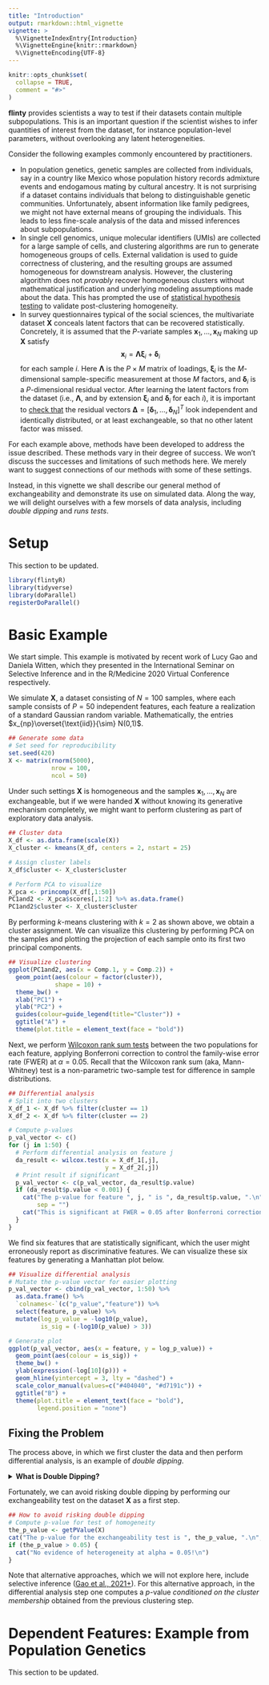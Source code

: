 ```yaml
---
title: "Introduction"
output: rmarkdown::html_vignette
vignette: >
  %\VignetteIndexEntry{Introduction}
  %\VignetteEngine{knitr::rmarkdown}
  %\VignetteEncoding{UTF-8}
---
```


```r
knitr::opts_chunk$set(
  collapse = TRUE,
  comment = "#>"
)
```

**flinty** provides scientists a way to test if their datasets contain multiple subpopulations. This is an important question if the scientist wishes to infer quantities of interest from the dataset, for instance population-level parameters, without overlooking any latent heterogeneities. 

Consider the following examples commonly encountered by practitioners. 

- In population genetics, genetic samples are collected from individuals, say in a country like Mexico whose population history records admixture events and endogamous mating by cultural ancestry. It is not surprising if a dataset contains individuals that belong to distinguishable genetic communities. Unfortunately, absent information like family pedigrees, we might not have external means of grouping the individuals. This leads to less fine-scale analysis of the data and missed inferences about subpopulations. 
- In single cell genomics, unique molecular identifiers (UMIs) are collected for a large sample of cells, and clustering algorithms are run to generate homogeneous groups of cells. External validation is used to guide correctness of clustering, and the resulting groups are assumed homogeneous for downstream analysis. However, the clustering algorithm does not *provably* recover homogeneous clusters without mathematical justification and underlying modeling assumptions made about the data. This has prompted the use of [statistical hypothesis testing](https://doi.org/10.1080/01621459.2020.1833888) to validate post-clustering homogeneity.      
- In survey questionnaires typical of the social sciences, the multivariate dataset $\mathbf{X}$ conceals latent factors that can be recovered statistically. Concretely, it is assumed that the $P$-variate samples $\mathbf{x}_1,\ldots,\mathbf{x}_N$ making up $\mathbf{X}$ satisfy 
$$\mathbf{x}_i = \mathbf{\Lambda}\boldsymbol{\xi}_i + \boldsymbol{\delta}_i$$
for each sample $i$. Here $\mathbf{\Lambda}$ is the $P\times M$ matrix of loadings, $\boldsymbol{\xi}_i$ is the $M$-dimensional sample-specific measurement at those $M$ factors, and $\boldsymbol{\delta}_i$ is a $P$-dimensional residual vector. After learning the latent factors from the dataset (i.e., $\mathbf{\Lambda}$, and by extension $\boldsymbol{\xi}_i$ and $\boldsymbol{\delta}_i$ for each $i$), it is important to [check that](https://doi.org/10.1207/S15327906MBR3801_5) the residual vectors $\mathbf{\Delta}=[\boldsymbol{\delta}_1,\ldots,\boldsymbol{\delta}_N]^T$ look independent and identically distributed, or at least exchangeable, so that no other latent factor was missed.         

For each example above, methods have been developed to address the issue described. These methods vary in their degree of success. We won't discuss the successes and limitations of such methods here. We merely want to suggest connections of our methods with some of these settings. 

Instead, in this vignette we shall describe our general method of exchangeability and demonstrate its use on simulated data. Along the way, we will delight ourselves with a few morsels of data analysis, including *double dipping* and *runs tests*.

# Setup

This section to be updated. 

```r
library(flintyR)
library(tidyverse)
library(doParallel)
registerDoParallel()
```

# Basic Example

We start simple. This example is motivated by recent work of Lucy Gao and Daniela Witten, which they presented in the International Seminar on Selective Inference and in the R/Medicine 2020 Virtual Conference respectively.

We simulate $\mathbf{X}$, a dataset consisting of $N=100$ samples, where each sample consists of $P=50$ independent features, each feature a realization of a standard Gaussian random variable. Mathematically, the entries $x_{np}\overset{\text{iid}}{\sim} N(0,1)$. 

```r
## Generate some data
# Set seed for reproducibility
set.seed(420)
X <- matrix(rnorm(5000),
            nrow = 100,
            ncol = 50)
```

Under such settings $\mathbf{X}$ is homogeneous and the samples $\mathbf{x}_1,\ldots,\mathbf{x}_N$ are exchangeable, but if we were handed $\mathbf{X}$ without knowing its generative mechanism completely, we might want to perform clustering as part of exploratory data analysis. 

```r
## Cluster data
X_df <- as.data.frame(scale(X))
X_cluster <- kmeans(X_df, centers = 2, nstart = 25)

# Assign cluster labels
X_df$cluster <- X_cluster$cluster

# Perform PCA to visualize
X_pca <- princomp(X_df[,1:50])
PC1and2 <- X_pca$scores[,1:2] %>% as.data.frame()
PC1and2$cluster <- X_cluster$cluster 
```

By performing $k$-means clustering with $k=2$ as shown above, we obtain a cluster assignment. We can visualize this clustering by performing PCA on the samples and plotting the projection of each sample onto its first two principal components. 

```r
## Visualize clustering
ggplot(PC1and2, aes(x = Comp.1, y = Comp.2)) +
  geom_point(aes(colour = factor(cluster)),
             shape = 10) +
  theme_bw() +
  xlab("PC1") +
  ylab("PC2") +
  guides(colour=guide_legend(title="Cluster")) +
  ggtitle("A") +
  theme(plot.title = element_text(face = "bold"))
```

Next, we perform [Wilcoxon rank sum tests](https://en.wikipedia.org/wiki/Mann%E2%80%93Whitney_U_test) between the two populations for each feature, applying Bonferroni correction to control the family-wise error rate (FWER) at $\alpha=0.05$. Recall that the Wilcoxon rank sum (aka, Mann-Whitney) test is a non-parametric two-sample test for difference in sample distributions. 

```r
## Differential analysis
# Split into two clusters 
X_df_1 <- X_df %>% filter(cluster == 1) 
X_df_2 <- X_df %>% filter(cluster == 2) 

# Compute p-values
p_val_vector <- c()
for (j in 1:50) {
  # Perform differential analysis on feature j
  da_result <- wilcox.test(x = X_df_1[,j], 
                           y = X_df_2[,j])
  # Print result if significant
  p_val_vector <- c(p_val_vector, da_result$p.value)
  if (da_result$p.value < 0.001) {
    cat("The p-value for feature ", j, " is ", da_result$p.value, ".\n", 
        sep = "")
    cat("This is significant at FWER = 0.05 after Bonferroni correction.\n")
  }
}
```

We find six features that are statistically significant, which the user might erroneously report as discriminative features. We can visualize these six features by generating a Manhattan plot below.

```r
## Visualize differential analysis
# Mutate the p-value vector for easier plotting
p_val_vector <- cbind(p_val_vector, 1:50) %>% 
  as.data.frame() %>%
  `colnames<-`(c("p_value","feature")) %>% 
  select(feature, p_value) %>%
  mutate(log_p_value = -log10(p_value),
         is_sig = (-log10(p_value) > 3)) 

# Generate plot
ggplot(p_val_vector, aes(x = feature, y = log_p_value)) +
  geom_point(aes(colour = is_sig)) +
  theme_bw() +
  ylab(expression(-log[10](p))) +
  geom_hline(yintercept = 3, lty = "dashed") +
  scale_color_manual(values=c("#404040", "#d7191c")) + 
  ggtitle("B") +
  theme(plot.title = element_text(face = "bold"),
        legend.position = "none")
```

## Fixing the Problem

The process above, in which we first cluster the data and then perform differential analysis, is an example of *double dipping*.

<details>
  <summary><b>What is Double Dipping?</b></summary>
    Double dipping arises when insufficient care is taken in data analysis that involves multiple stages of computational work. While there are at least three well-documented instances of the phenomenon ([Kriegerskorte et al., 2009](https://www.nature.com/articles/nn.2303)), here we focus on a two-stage pipeline involving clustering and differential analysis. We dip into the data first by clustering, and then dip again by performing differential analysis on the post-clustering data. This is problematic because the clustering method inherently searches for discriminative features to determine clusters. Thus we should not dip twice, or "double dip." 
</details> 

Fortunately, we can avoid risking double dipping by performing our exchangeability test on the dataset $\mathbf{X}$ as a first step. 

```r
## How to avoid risking double dipping
# Compute p-value for test of homogeneity
the_p_value <- getPValue(X)
cat("The p-value for the exchangeability test is ", the_p_value, ".\n", sep = "")
if (the_p_value > 0.05) {
  cat("No evidence of heterogeneity at alpha = 0.05!\n")
}
```

Note that alternative approaches, which we will not explore here, include selective inference ([Gao et al., 2021+](https://arxiv.org/abs/2012.02936)). For this alternative approach, in the differential analysis step one computes a $p$-value *conditioned on the cluster membership* obtained from the previous clustering step. 

# Dependent Features: Example from Population Genetics

This section to be updated. 
